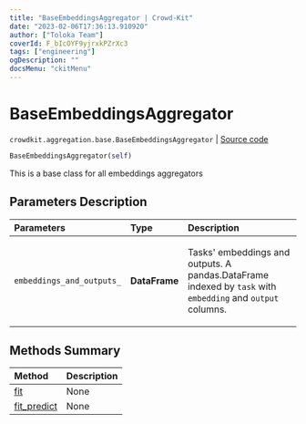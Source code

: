 ```yaml
---
title: "BaseEmbeddingsAggregator | Crowd-Kit"
date: "2023-02-06T17:36:13.910920"
author: ["Toloka Team"]
coverId: F_bIcOYF9yjrxkPZrXc3
tags: ["engineering"]
ogDescription: ""
docsMenu: "ckitMenu"
---
```


# BaseEmbeddingsAggregator
`crowdkit.aggregation.base.BaseEmbeddingsAggregator` | [Source code](https://github.com/Toloka/crowd-kit/blob/v1.2.0/crowdkit/aggregation/base/__init__.py#L86)

```python
BaseEmbeddingsAggregator(self)
```

This is a base class for all embeddings aggregators

## Parameters Description

| Parameters | Type | Description |
| :----------| :----| :-----------|
`embeddings_and_outputs_`|**DataFrame**|<p>Tasks&#x27; embeddings and outputs. A pandas.DataFrame indexed by `task` with `embedding` and `output` columns.</p>
## Methods Summary

| Method | Description |
| :------| :-----------|
[fit](/docs-new/crowd-kit/reference/crowdkit.aggregation.base.BaseEmbeddingsAggregator.fit)| None
[fit_predict](/docs-new/crowd-kit/reference/crowdkit.aggregation.base.BaseEmbeddingsAggregator.fit_predict)| None
